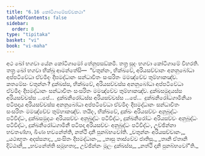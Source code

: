 ```yaml
---
title: "6.16 කෝටිගාමේසච්චකථා"
tableOfContents: false
sidebar:
  order: 8
type: "tipitaka"
basket: "vi"
book: "vi-maha"
---
```



<DynamicBreadcrumb />

<Division number="287" book="vi-maha">

<Paragraph number="1309" book="vi-maha">
අථ ඛෝ භගවා යේන කෝටිගාමෝ තේනුපසඞ්කමි. තත්‍ර සුදං භගවා කෝටිගාමේ විහරති. තත්‍ර ඛෝ භගවා භික්ඛූ ආමන්තේසි—  “චතුන්නං, භික්ඛවේ, අරියසච්චානං අනනුබෝධා අප්පටිවේධා ඒවමිදං දීඝමද්ධානං සන්ධාවිතං සංසරිතං මමඤ්චේව තුම්හාකඤ්ච. කතමේසං චතුන්නං? දුක්ඛස්ස, භික්ඛවේ, අරියසච්චස්ස අනනුබෝධා අප්පටිවේධා ඒවමිදං දීඝමද්ධානං සන්ධාවිතං සංසරිතං මමඤ්චේව තුම්හාකඤ්ච. දුක්ඛසමුදයස්ස අරියසච්චස්ස …පේ…  දුක්ඛනිරෝධස්ස අරියසච්චස්ස …පේ…  දුක්ඛනිරෝධගාමිනියා පටිපදාය අරියසච්චස්ස අනනුබෝධා අප්පටිවේධා ඒවමිදං දීඝමද්ධානං සන්ධාවිතං සංසරිතං මමඤ්චේව තුම්හාකඤ්ච. තයිදං, භික්ඛවේ, දුක්ඛං අරියසච්චං අනුබුද්ධං පටිවිද්ධං, දුක්ඛසමුදයං අරියසච්චං අනුබුද්ධං පටිවිද්ධං, දුක්ඛනිරෝධං අරියසච්චං අනුබුද්ධං පටිවිද්ධං, දුක්ඛනිරෝධගාමිනී පටිපදා අරියසච්චං අනුබුද්ධං පටිවිද්ධං, උච්ඡින්නා භවතණ්හා, ඛීණා භවනේත්ති, නත්ථි දානි පුනබ්භවෝති.
</Paragraph>

<Paragraph number="1310" type="verses" book="vi-maha">
_චතුන්නං අරියසච්චානං,_  
_යථාභූතං අදස්සනා;_  
_සංසිතං දීඝමද්ධානං,_  
_තාසු තාස්වේව ජාතිසු._  

</Paragraph>

<Paragraph number="1311" type="verses" book="vi-maha">
_තානි ඒතානි දිට්ඨානි,_  
_භවනේත්ති සමූහතා;_  
උච්ඡින්නං මූලං දුක්ඛස්ස,_  
_නත්ථි දානි පුනබ්භවෝ”ති._
</Paragraph>
</Division>